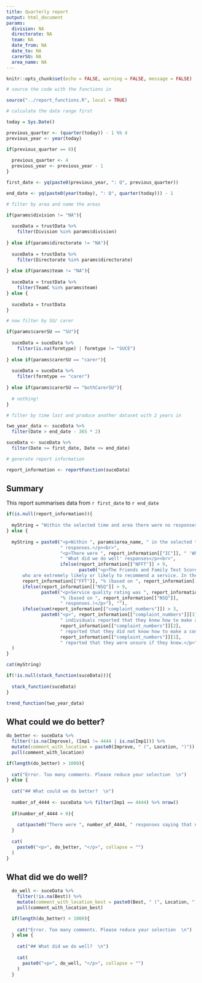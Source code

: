 ```yaml
---
title: Quarterly report
output: html_document
params:
  division: NA
  directorate: NA
  team: NA
  date_from: NA
  date_to: NA
  carerSU: NA
  area_name: NA
---
```


<!-- So I need to declare the parameters here, and then pass them through from Shiny -->
<!-- Then I can use an observe() function with the GET string so the report is generated if -->
<!-- The parameters are set using a GET string -->

```r

knitr::opts_chunk$set(echo = FALSE, warning = FALSE, message = FALSE)

# source the code with the functions in

source("../report_functions.R", local = TRUE)

```

```r

# calculate the date range first

today = Sys.Date()

previous_quarter <- (quarter(today)) - 1 %% 4
previous_year <- year(today)

if(previous_quarter == 0){
  
  previous_quarter <- 4
  previous_year <- previous_year - 1
}

first_date <- yq(paste0(previous_year, ": Q", previous_quarter))

end_date <- yq(paste0(year(today), ": Q", quarter(today))) - 1

# filter by area and name the areas

if(params$division != "NA"){
  
  suceData = trustData %>%
    filter(Division %in% params$division)
  
} else if(params$directorate != "NA"){
  
  suceData = trustData %>%
    filter(Directorate %in% params$directorate)
  
} else if(params$team != "NA"){
  
  suceData = trustData %>%
    filter(TeamC %in% params$team)
} else {
  
  suceData = trustData
}

# now filter by SU/ carer

if(params$carerSU == "SU"){
  
  suceData = suceData %>%
    filter(is.na(formtype) | formtype != "SUCE")
  
} else if(params$carerSU == "carer"){
  
  suceData = suceData %>%
    filter(formtype == "carer")
  
} else if(params$carerSU == "bothCarerSU"){
  
  # nothing!
}

# filter by time last and produce another dataset with 2 years in

two_year_data <- suceData %>% 
  filter(Date > end_date - 365 * 2)

suceData <- suceData %>% 
  filter(Date >= first_date, Date <= end_date)

# generate report information

report_information <- reportFunction(suceData)

```

## Summary

This report summarises data from `r first_date` to `r end_date`

```r

if(is.null(report_information)){
  
  myString = "Within the selected time and area there were no responses"
} else {
  
  myString = paste0("<p>Within ", params$area_name, " in the selected time there were ", report_information[["NR"]],
                    " responses.</p><br>",
                    "<p>There were ", report_information[["IC"]], " 'What could we do better' responses and ", report_information[["BC"]],
                    " 'What did we do well' responses</p><br>",
                    ifelse(report_information[["NFFT"]] > 9,
                           paste0("<p>The Friends and Family Test Score is the proportion of patients
      who are extremely likely or likely to recommend a service. In the selected period of time it was ",
      report_information[["FFT"]], "% (based on ", report_information[["NFFT"]], " responses.)", "</p><br>"), ""),
      ifelse(report_information[["NSQ"]] > 9,
             paste0("<p>Service quality rating was ", report_information[["SQ"]], 
                    "% (based on ", report_information[["NSQ"]],
                    " responses.)</p>"), ""),
      ifelse(sum(report_information[["complaint_numbers"]]) > 3,
             paste0("<p>", report_information[["complaint_numbers"]][3], 
                    " individuals reported that they knew how to make a complaint, ",
                    report_information[["complaint_numbers"]][2], 
                    " reported that they did not know how to make a complaint, and ",
                    report_information[["complaint_numbers"]][1], 
                    " reported that they were unsure if they knew.</p>"), "")
  )
}

cat(myString)

```

```r

if(!is.null(stack_function(suceData))){
  
  stack_function(suceData)
}

```

```r

trend_function(two_year_data)

```

## What could we do better?

```r

do_better <- suceData %>% 
  filter(!is.na(Improve), (Imp1 != 4444 | is.na(Imp1))) %>% 
  mutate(comment_with_location = paste0(Improve, " (", Location, ")")) %>% 
  pull(comment_with_location)

if(length(do_better) > 1000){
  
  cat("Error. Too many comments. Please reduce your selection  \n")
} else {
  
  cat("## What could we do better?  \n")
  
  number_of_4444 <- suceData %>% filter(Imp1 == 4444) %>% nrow()
  
  if(number_of_4444 > 0){
    
    cat(paste0("There were ", number_of_4444, " responses saying that nothing could be improved  \n"))
  }
  
  cat(
    paste0("<p>", do_better, "</p>", collapse = "")
  )
}

```

## What did we do well?

```r

  do_well <- suceData %>% 
    filter(!is.na(Best)) %>% 
    mutate(comment_with_location_best = paste0(Best, " (", Location, ")")) %>% 
    pull(comment_with_location_best)

  if(length(do_better) > 1000){
    
    cat("Error. Too many comments. Please reduce your selection  \n")
  } else {
    
    cat("## What did we do well?  \n")
    
    cat(
      paste0("<p>", do_well, "</p>", collapse = "")
    )
  }

```
